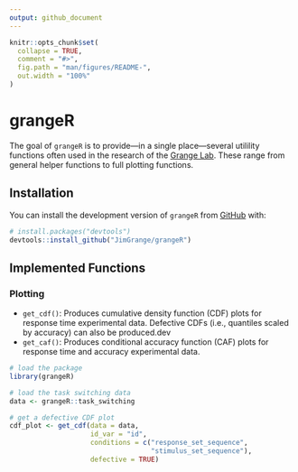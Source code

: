 ```yaml
---
output: github_document
---
```


<!-- README.md is generated from README.Rmd. Please edit that file -->

```r
knitr::opts_chunk$set(
  collapse = TRUE,
  comment = "#>",
  fig.path = "man/figures/README-",
  out.width = "100%"
)
```

# grangeR

The goal of `grangeR` is to provide---in a single place---several utilility functions often used 
in the research of the [Grange Lab](https://jimgrange.github.io/). These range from general helper functions to full plotting functions.

## Installation

You can install the development version of `grangeR` from [GitHub](https://github.com/) with:

``` r
# install.packages("devtools")
devtools::install_github("JimGrange/grangeR")
```

## Implemented Functions

### Plotting
* `get_cdf()`: Produces cumulative density function (CDF) plots for response time experimental data. Defective CDFs (i.e., quantiles scaled by accuracy) can also be produced.dev
* `get_caf()`: Produces conditional accuracy function (CAF) plots for response time and accuracy experimental data. 

```r
# load the package
library(grangeR)

# load the task switching data
data <- grangeR::task_switching

# get a defective CDF plot
cdf_plot <- get_cdf(data = data, 
                    id_var = "id", 
                    conditions = c("response_set_sequence", 
                                   "stimulus_set_sequence"),
                    defective = TRUE)
```

